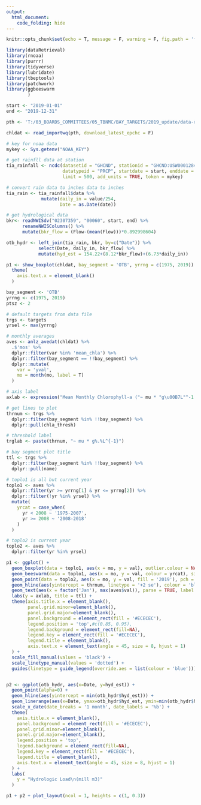 ```yaml
---
output: 
  html_document:
    code_folding: hide
---
```


```r
knitr::opts_chunk$set(echo = T, message = F, warning = F, fig.path = 'figures/')

library(dataRetrieval)
library(rnoaa)
library(purrr)
library(tidyverse)
library(lubridate)
library(tbeptools)
library(patchwork)
library(ggbeeswarm
        )

start <- "2019-01-01"
end <- "2019-12-31"

pth <- 'T:/03_BOARDS_COMMITTEES/05_TBNMC/BAY_TARGETS/2019_update/data-raw/epchc.xlsx '

chldat <- read_importwq(pth, download_latest_epchc = F)

# key for noaa data
mykey <- Sys.getenv("NOAA_KEY")

# get rainfll data at station
tia_rainfall <- ncdc(datasetid = "GHCND", stationid = "GHCND:USW00012842",
                     datatypeid = "PRCP", startdate = start, enddate = end,
                     limit = 500, add_units = TRUE, token = mykey)

# convert rain data to inches data to inches
tia_rain <- tia_rainfall$data %>%
             mutate(daily_in = value/254,
                    Date = as.Date(date))

# get hydrological data
bkr<- readNWISdv("02307359", "00060", start, end) %>%
      renameNWISColumns() %>%
      mutate(bkr_flow = (Flow-(mean(Flow)))*0.892998604)

otb_hydr <- left_join(tia_rain, bkr, by=c("Date")) %>%
            select(Date, daily_in, bkr_flow) %>%
            mutate(hyd_est = 154.22+(8.12*bkr_flow)+(6.73*daily_in))
```


```r

p1 <- show_boxplot(chldat, bay_segment = 'OTB', yrrng = c(1975, 2019)) +
  theme(
    axis.text.x = element_blank()
  )

bay_segment <- 'OTB'
yrrng <- c(1975, 2019)
ptsz <- 2

# default targets from data file
trgs <- targets
yrsel <- max(yrrng)

# monthly averages
aves <- anlz_avedat(chldat) %>%
  .$'mos' %>%
  dplyr::filter(var %in% 'mean_chla') %>%
  dplyr::filter(bay_segment == !!bay_segment) %>%
  dplyr::mutate(
    var = 'yval',
    mo = month(mo, label = T)
  )

# axis label
axlab <- expression("Mean Monthly Chlorophyll-a ("~ mu * "g\u00B7L"^-1 *")")

# get lines to plot
thrnum <- trgs %>%
  dplyr::filter(bay_segment %in% !!bay_segment) %>%
  dplyr::pull(chla_thresh)

# threshold label
trglab <- paste(thrnum, "~ mu * g%.%L^{-1}")

# bay segment plot title
ttl <- trgs %>%
  dplyr::filter(bay_segment %in% !!bay_segment) %>%
  dplyr::pull(name)

# toplo1 is all but current year
toplo1 <- aves %>%
  dplyr::filter(yr >= yrrng[1] & yr <= yrrng[2]) %>%
  dplyr::filter(!yr %in% yrsel) %>% 
  mutate(
    yrcat = case_when(
      yr < 2008 ~ '1975-2007', 
      yr >= 2008 ~ '2008-2018'
    )
  )

# toplo2 is current year
toplo2 <- aves %>%
  dplyr::filter(yr %in% yrsel)

p1 <- ggplot() +
  geom_boxplot(data = toplo1, aes(x = mo, y = val), outlier.colour = NA) +
  geom_beeswarm(data = toplo1, aes(x = mo, y = val, colour = yrcat), size = ptsz, alpha = 0.6) +
  geom_point(data = toplo2, aes(x = mo, y = val, fill = '2019'), pch = 21, color = 'black', size = 4, alpha = 0.7) +
  geom_hline(aes(yintercept = thrnum, linetype = '+2 se'), colour = 'blue') +
  geom_text(aes(x = factor('Jan'), max(aves$val)), parse = TRUE, label = trglab, hjust = 0.2, vjust = 1, colour = 'blue') +
  labs(y = axlab, title = ttl) +
  theme(axis.title.x = element_blank(),
        panel.grid.minor=element_blank(),
        panel.grid.major=element_blank(),
        panel.background = element_rect(fill = '#ECECEC'),
        legend.position = 'top',#c(0.85, 0.95),
        legend.background = element_rect(fill=NA),
        legend.key = element_rect(fill = '#ECECEC'),
        legend.title = element_blank(),
        axis.text.x = element_text(angle = 45, size = 8, hjust = 1)
  ) +
  scale_fill_manual(values = 'black') + 
  scale_linetype_manual(values = 'dotted') +
  guides(linetype = guide_legend(override.aes = list(colour = 'blue')))


p2 <- ggplot(otb_hydr, aes(x=Date, y=hyd_est)) +
  geom_point(alpha=0) +
  geom_hline(aes(yintercept = min(otb_hydr$hyd_est))) +
  geom_linerange(aes(x=Date, ymax=otb_hydr$hyd_est, ymin=min(otb_hydr$hyd_est))) +
  scale_x_date(date_breaks = '1 month', date_labels = '%b') +
  theme(
    axis.title.x = element_blank(),
    panel.background = element_rect(fill = '#ECECEC'),
    panel.grid.minor=element_blank(),
    panel.grid.major=element_blank(),
    legend.position = 'top',
    legend.background = element_rect(fill=NA),
    legend.key = element_rect(fill = '#ECECEC'),
    legend.title = element_blank(),
    axis.text.x = element_text(angle = 45, size = 8, hjust = 1)
  ) +
  labs(
    y = "Hydrologic Load\n(mill m3)"
  )

p1 + p2 + plot_layout(ncol = 1, heights = c(1, 0.3))
```
